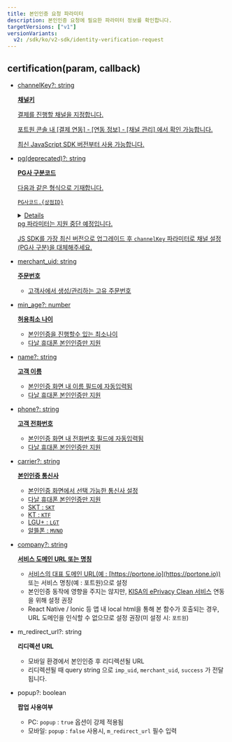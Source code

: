 ```yaml
---
title: 본인인증 요청 파라미터
description: 본인인증 요청에 필요한 파라미터 정보를 확인합니다.
targetVersions: ["v1"]
versionVariants:
  v2: /sdk/ko/v2-sdk/identity-verification-request
---
```



## certification(param, callback) <a href="#certification" id="certification" />

<Parameter flatten heading={3}>

- channelKey?: string

  **채널키**

  결제를 진행할 채널을 지정합니다.

  포트원 콘솔 내 \[결제 연동] - \[연동 정보] - \[채널 관리] 에서 확인 가능합니다.

  최신 JavaScript SDK 버전부터 사용 가능합니다.

- pg(deprecated)?: string

  **PG사 구분코드**

  다음과 같은 형식으로 기재합니다.

  `PG사코드.{상점ID}`

  <Details>
    <Details.Summary>상세코드 확인하기</Details.Summary>

    <Details.Content>
      본인인증 업체

      - `danal`(다날 휴대폰소액결제 및 휴대폰 본인인증)
      - `inicis_unified`(이니시스 통합인증)
      - `inicis`(이니시스 API 수기/정기결제 및 신용카드 본인인증)
    </Details.Content>
  </Details>

  <Hint style="warning">
    pg 파라미터는 지원 중단 예정입니다.

    JS SDK를 가장 최신 버전으로 업그레이드 후 `channelKey` 파라미터로 채널 설정(PG사 구분)을 대체해주세요.
  </Hint>

- merchant_uid: string

  **주문번호**

  - 고객사에서 생성/관리하는 고유 주문번호

- min_age?: number

  **허용최소 나이**

  - 본인인증을 진행할수 있는 최소나이
  - 다날 휴대폰 본인인증만 지원

- name?: string

  **고객 이름**

  - 본인인증 화면 내 이름 필드에 자동입력됨
  - 다날 휴대폰 본인인증만 지원

- phone?: string

  **고객 전화번호**

  - 본인인증 화면 내 전화번호 필드에 자동입력됨
  - 다날 휴대폰 본인인증만 지원

- carrier?: string

  **본인인증 통신사**

  - 본인인증 화면에서 선택 가능한 통신사 설정
  - 다날 휴대폰 본인인증만 지원
  - SKT : `SKT`
  - KT : `KTF`
  - LGU+ : `LGT`
  - 알뜰폰 : `MVNO`

- company?: string

  **서비스 도메인 URL 또는 명칭**

  - 서비스의 대표 도메인 URL(예 : [https://portone.io](https://portone.io)) 또는 서비스 명칭(예 : 포트원)으로 설정
  - 본인인증 동작에 영향을 주지는 않지만, [KISA의 ePrivacy Clean 서비스](https://www.eprivacy.go.kr/) 연동을 위해 설정 권장
  - React Native / Ionic 등 앱 내 local html을 통해 본 함수가 호출되는 경우, URL 도메인을 인식할 수 없으므로 설정 권장(미 설정 시: `포트원`)

- m_redirect_url?: string

  **리디렉션 URL**

  - 모바일 환경에서 본인인증 후 리디렉션될 URL
  - 리디렉션될 때 query string 으로 `imp_uid`, `merchant_uid`, `success` 가 전달됩니다.

- popup?: boolean

  **팝업 사용여부**

  - PC: `popup` : `true` 옵션이 강제 적용됨
  - 모바일: `popup` : `false` 사용시, `m_redirect_url` 필수 입력

</Parameter>
